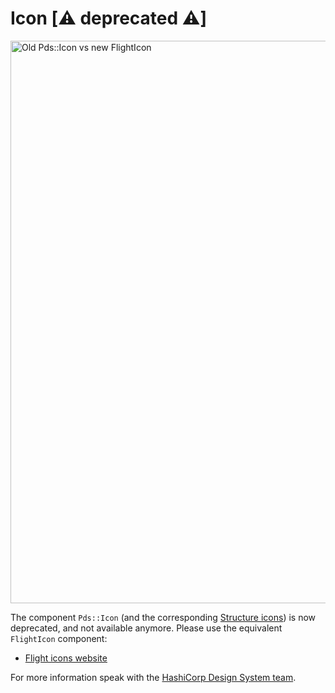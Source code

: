 
<Meta title="Deprecated / Icon (Deprecated)" />

# Icon [⚠️ deprecated ⚠️]

<img alt="Old Pds::Icon vs new FlightIcon" src={ImageFile} width="900" />

The component `Pds::Icon` (and the corresponding [Structure icons](https://github.com/hashicorp/structure-icons/)) is now deprecated, and not available anymore. Please use the equivalent `FlightIcon` component:
- [Flight icons website](https://flight-hashicorp.vercel.app/)

For more information speak with the [HashiCorp Design System team](https://hashicorp.slack.com/archives/C7KTUHNUS).
